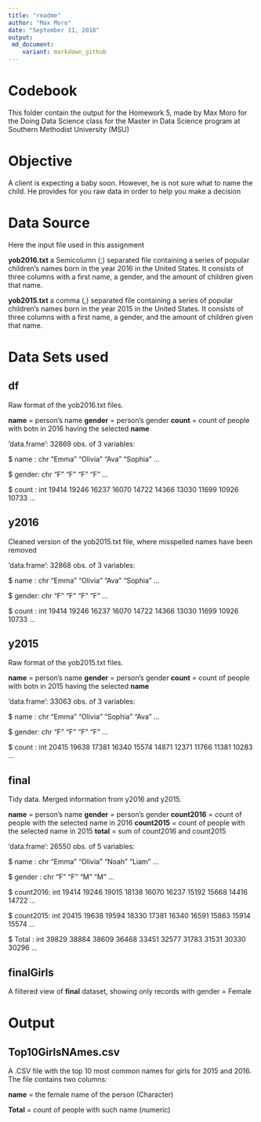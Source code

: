 ```yaml
---
title: "readme"
author: "Max Moro"
date: "September 11, 2018"
output: 
 md_document:
    variant: markdown_github
---
```


# Codebook

This folder contain the output for the Homework 5, made by Max Moro for the Doing Data Science class for the  Master in Data Science program at Southern Methodist University (MSU)

# Objective

A client is expecting a baby soon. However, he is not sure what to name the child. He provides for you raw data in order to help you make a decision

# Data Source

Here the input file used in this assignment

**yob2016.txt** a Semicolumn (;) separated file containing a series of popular children’s names born in the year 2016 in the United States. It consists of three columns with a first name, a gender, and the amount of children given that name.

**yob2015.txt** a comma (,) separated file containing a series of popular children’s names born in the year 2015 in the United States. It consists of three columns with a first name, a gender, and the amount of children given that name.

# Data Sets used

## df

Raw format of the yob2016.txt files.

**name** = person's name
**gender** = person's gender
**count** = count of people with botn in 2016 having the selected **name** 

'data.frame':	32869 obs. of  3 variables:

 $ name  : chr  "Emma" "Olivia" "Ava" "Sophia" ...
 
 $ gender: chr  "F" "F" "F" "F" ...
 
 $ count : int  19414 19246 16237 16070 14722 14366 13030 11699 10926 10733 ...
 
## y2016

Cleaned version of the yob2015.txt file, where misspelled names have been removed

'data.frame':	32868 obs. of  3 variables:

 $ name  : chr  "Emma" "Olivia" "Ava" "Sophia" ...
 
 $ gender: chr  "F" "F" "F" "F" ...
 
 $ count : int  19414 19246 16237 16070 14722 14366 13030 11699 10926 10733 ...
 
## y2015

Raw format of the yob2015.txt files.

**name** = person's name
**gender** = person's gender
**count** = count of people with botn in 2015 having the selected **name** 

'data.frame':	33063 obs. of  3 variables:

 $ name  : chr  "Emma" "Olivia" "Sophia" "Ava" ...
 
 $ gender: chr  "F" "F" "F" "F" ...
 
 $ count : int  20415 19638 17381 16340 15574 14871 12371 11766 11381 10283 ...
 
## final
 
 Tidy data. Merged information from y2016 and y2015.
 
**name** = person's name
**gender** = person's gender
**count2016** = count of people with the selected name in 2016
**count2015** = count of people with the selected name in 2015
**total**  = sum of count2016 and count2015
 
 'data.frame':	26550 obs. of  5 variables:
 
 $ name     : chr  "Emma" "Olivia" "Noah" "Liam" ...
 
 $ gender   : chr  "F" "F" "M" "M" ...
 
 $ count2016: int  19414 19246 19015 18138 16070 16237 15192 15668 14416 14722 ...
 
 $ count2015: int  20415 19638 19594 18330 17381 16340 16591 15863 15914 15574 ...
 
 $ Total    : int  39829 38884 38609 36468 33451 32577 31783 31531 30330 30296 ...

## finalGirls 

A filtered view of **final** dataset, showing only records with gender = Female

# Output

## Top10GirlsNAmes.csv

A .CSV file with the top 10 most common names for girls for 2015 and 2016. The file contains two columns:

**name** = the female name of the person (Character)

**Total** = count of people with such name (numeric)
